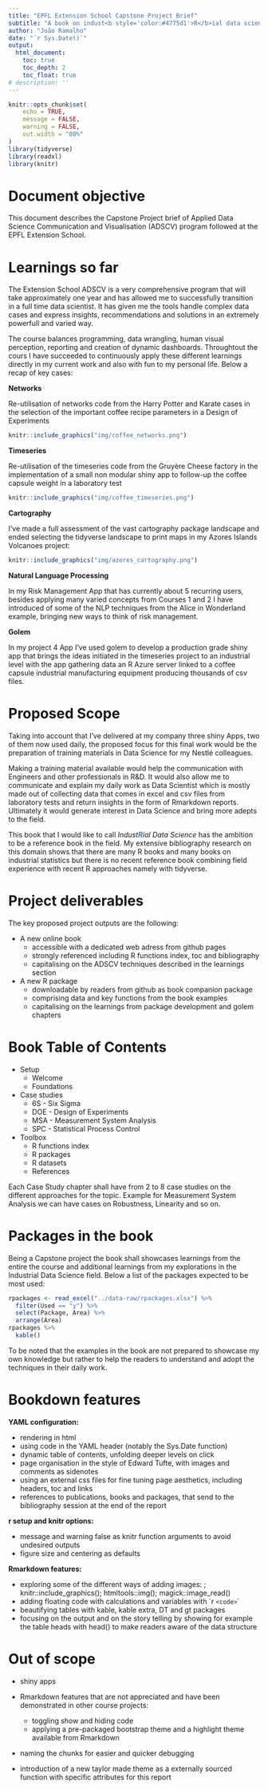 ```yaml
--- 
title: "EPFL Extension School Capstone Project Brief"
subtitle: "A book on indust<b style='color:#4775d1'>R</b>ial data science"
author: "João Ramalho"
date: "`r Sys.Date()`"
output:
  html_document:
    toc: true
    toc_depth: 2
    toc_float: true
# description: ''
---
```


```r
knitr::opts_chunk$set(
	echo = TRUE,
	message = FALSE,
	warning = FALSE,
	out.width = "80%"
)
library(tidyverse)
library(readxl)
library(knitr)
```


# Document objective

This document describes the Capstone Project brief of Applied Data Science Communication and Visualisation (ADSCV) program followed at the EPFL Extension School.

# Learnings so far

The Extension School ADSCV is a very comprehensive program that will take approximately one year and has allowed me to successfully transition in a full time data scientist. It has given me the tools handle complex data cases and express insights, recommendations and solutions in an extremely powerfull and varied way.

The course balances programming, data wrangling, human visual perception, reporting and creation of dynamic dashboards. Throughtout the cours I have succeeded to continuously apply these different learnings directly in my current work and also with fun to my personal life. Below a recap of key cases:

**Networks**

Re-utilisation of networks code from the Harry Potter and Karate cases in the selection of the important coffee recipe parameters in a Design of Experiments

```r
knitr::include_graphics("img/coffee_networks.png")
```

**Timeseries**

Re-utilisation of the timeseries code from the Gruyère Cheese factory in the implementation of a small non modular shiny app to follow-up the coffee capsule weight in a laboratory test

```r
knitr::include_graphics("img/coffee_timeseries.png")
```

**Cartography**

I've made a full assessment of the vast cartography package landscape and ended selecting the tidyverse landscape to print maps in my Azores Islands Volcanoes project: 

```r
knitr::include_graphics("img/azores_cartography.png")
```

**Natural Language Processing**

In my Risk Management App that has currently about 5 recurring users, besides applying many varied concepts from Courses 1 and 2 I have introduced of some of the NLP techniques from the Alice in Wonderland example, bringing new ways to think of risk management.

**Golem**

In my project 4 App I've used golem to develop a production grade shiny app that brings the ideas initiated in the timeseries project to an industrial level with the app gathering data an R Azure server linked to a coffee capsule industrial manufacturing equipment producing thousands of csv files.

# Proposed Scope

Taking into account that I've delivered at my company three shiny Apps, two of them now used daily, the proposed focus for this final work would be the preparation of training materials in Data Science for my Nestlé colleagues.

Making a training material available would help the communication with Engineers and other professionals in R&D. It would also allow me to communicate and explain my daily work as Data Scientist which is mostly made out of collecting data that comes in excel and csv files from laboratory tests and return insights in the form of Rmarkdown reports. Ultimately it would generate interest in Data Science and bring more adepts to the field.

This book that I would like to call <i>Indust<b style='color:#4775d1'>R</b>ial Data Science</i> has the ambition to be a reference book in the field. My extensive bibliography research on this domain shows that there are many R books and many books on industrial statistics but there is no recent reference book combining field experience with recent R approaches namely with tidyverse.

# Project deliverables

The key proposed project outputs are the following:

* A new online book 
    + accessible with a dedicated web adress from github pages
    + strongly referenced including R functions index, toc and bibliography
    + capitalising on the ADSCV techniques described in the learnings section
* A new R package 
    + downloadable by readers from github as book companion package
    + comprising data and key functions from the book examples
    + capitalising on the learnings from package development and golem chapters

# Book Table of Contents

* Setup
    + Welcome
    + Foundations
* Case studies
    + 6S - Six Sigma
    + DOE - Design of Experiments
    + MSA - Measurement System Analysis
    + SPC - Statistical Process Control
* Toolbox
    + R functions index
    + R packages
    + R datasets
    + References
    
Each Case Study chapter shall have from 2 to 8 case studies on the different approaches for the topic. Example for Measurement System Analysis we can have cases on Robustness, Linearity and so on.

# Packages in the book

Being a Capstone project the book shall showcases learnings from the entire the course and additional learnings from my explorations in the Industrial Data Science field. Below a list of the packages expected to be most used:

```r
rpackages <- read_excel("../data-raw/rpackages.xlsx") %>%
  filter(Used == "y") %>%
  select(Package, Area) %>%
  arrange(Area)
rpackages %>%
  kable()
```

To be noted that the examples in the book are not prepared to showcase my own knowledge but rather to help the readers to understand and adopt the techniques in their daily work.

# Bookdown features

**YAML configuration:**

* rendering in html
* using code in the YAML header (notably the Sys.Date function)
* dynamic table of contents, unfolding deeper levels on click
* page organisation in the style of Edward Tufte, with images and comments as sidenotes
* using an external css files for fine tuning page aesthetics, including headers, toc and links
* references to publications, books and packages, that send to the bibliography session at the end of the report

**r setup and knitr options:**

* message and warning false as knitr function arguments to avoid undesired outputs
* figure size and centering as defaults

**Rmarkdown features:**

* exploring some of the different ways of adding images: <img>; knitr::include_graphics(); htmltools::img(); magick::image_read()
* adding floating code with calculations and variables with \`r `<code>`\`
* beautifying tables with kable, kable extra, DT and gt packages
* focusing on the output and on the story telling by showing for example the table heads with head() to make readers aware of the data structure


# Out of scope

* shiny apps

* Rmarkdown features that are not appreciated and have been demonstrated in other course projects:
    + toggling show and hiding code
    + applying a pre-packaged bootstrap theme and a highlight theme available from Rmarkdown
* naming the chunks for easier and quicker debugging
* introduction of a new taylor made theme as a externally sourced function with specific attributes for this report

